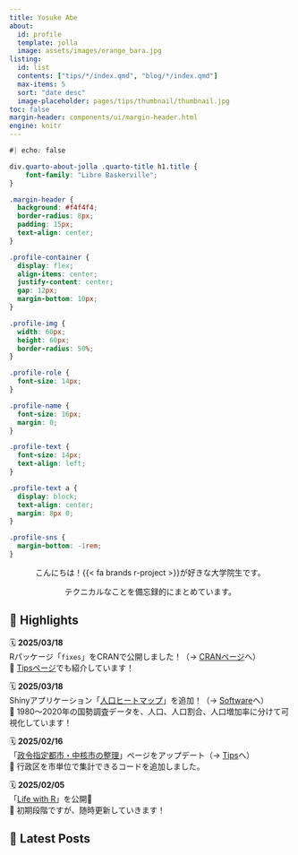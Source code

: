 ```yaml
---
title: Yosuke Abe
about: 
  id: profile
  template: jolla
  image: assets/images/orange_bara.jpg
listing: 
  id: list
  contents: ["tips/*/index.qmd", "blog/*/index.qmd"]
  max-items: 5
  sort: "date desc"
  image-placeholder: pages/tips/thumbnail/thumbnail.jpg
toc: false
margin-header: components/ui/margin-header.html
engine: knitr
---
```


```css
#| echo: false

div.quarto-about-jolla .quarto-title h1.title {
    font-family: "Libre Baskerville";
}

.margin-header {
  background: #f4f4f4;
  border-radius: 8px;
  padding: 15px;
  text-align: center;
}

.profile-container {
  display: flex;
  align-items: center;
  justify-content: center;
  gap: 12px;
  margin-bottom: 10px;
}

.profile-img {
  width: 60px;
  height: 60px;
  border-radius: 50%;
}

.profile-role {
  font-size: 14px;
}

.profile-name {
  font-size: 16px;
  margin: 0;
}

.profile-text {
  font-size: 14px;
  text-align: left;
}

.profile-text a {
  display: block;
  text-align: center;
  margin: 8px 0;
}

.profile-sns {
  margin-bottom: -1rem; 
}

```

:::: {#profile}

::: {style="text-align: center"}
こんにちは！{{< fa brands r-project >}}が好きな大学院生です。

テクニカルなことを備忘録的にまとめています。
:::

::::

## 🌟 Highlights

🗓 **2025/03/18**  
Rパッケージ「`fixes`」をCRANで公開しました！（→ [CRANページ](https://cran.r-project.org/web/packages/fixes/index.html)へ）  
📌 [Tipsページ](http://localhost:8787/p/b027dffb/pages/tips/241230_fixes/index.html)でも紹介しています！

🗓 **2025/03/18**  
Shinyアプリケーション「[人口ヒートマップ](https://yo5uke.shinyapps.io/japan_population_heatmap/)」を追加！（→ [Software](pages/software/index.html)へ）  
📌 1980～2020年の国勢調査データを、人口、人口割合、人口増加率に分けて可視化しています！

🗓 **2025/02/16**  
「[政令指定都市・中核市の整理](pages/tips/240414_benri_seirei/index.html)」ページをアップデート（→ [Tips](pages/tips/index.html)へ）  
📌 行政区を市単位で集計できるコードを追加しました。

🗓 **2025/02/05**  
「[Life with R](https://life-with-r.netlify.app/)」を公開🚀  
📌 初期段階ですが、随時更新していきます！

## 📜 Latest Posts

::: {#list}
:::
